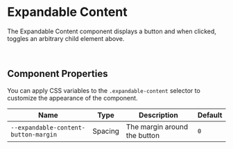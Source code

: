 
# Expandable Content

The Expandable Content component displays a button and when clicked, toggles an arbitrary child element above.

<Canvas>
  <Story id="actions-expandable-content" />
</Canvas>

<br />

## Component Properties

<ArgsTable of={ExpandableContent} />

You can apply CSS variables to the `.expandable-content` selector to customize the appearance of the component.

| Name                         | Type  | Description                                               | Default                         |
| ---------------------------- | ----- | --------------------------------------------------------- | ------------------------------- |
| `--expandable-content-button-margin`             | Spacing | The margin around the button                               | `0`        |

